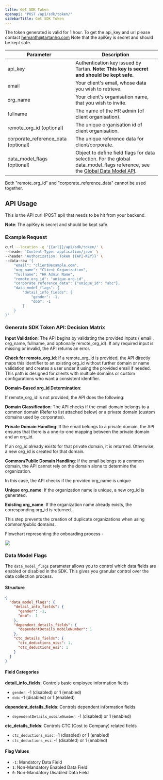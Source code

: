```yaml
---
title: Get SDK Token
openapi: "POST /api/sdk/token/"
sidebarTitle: Get SDK Token
---
```

<Note> The token generated is valid for 1 hour. </Note>
<Note> To get the api_key and url please contact hemanth@tartanhq.com </Note>
<Note> Note that the apiKey is secret and should be kept safe. </Note>

| Parameter	| Description |
 | --- | --- | 
| api_key |	Authentication key issued by Tartan. **Note: This key is secret and should be kept safe.** |
| email |	Your client's email, whose data you wish to retrieve. |
| org_name |	Your client's organisation name, that you wish to invite. |
| fullname |	The name of the HR admin (of client organisation). |
| remote_org_id (optional) | The unique organisation id of client organisation. |
| corporate_reference_data (optional) | The unique reference data for client/corporate. |
| data_model_flags (optional) | Object to define field flags for data selection. For the global data_model_flags reference, see the [Global Data Model API](/api-reference/sdk/get-data-model-flags). |

<Note> Both "remote_org_id" and "corporate_reference_data" cannot be used together. </Note>

## API Usage

This is the API curl (POST api) that needs to be hit from your backend.

**Note**: The apiKey is secret and should be kept safe.

### Example Request

```bash
curl --location -g '{{url}}/api/sdk/token/' \
--header 'Content-Type: application/json' \
--header 'Authorization: Token {{API-KEY}}' \
--data-raw '{
    "email": "client@example.com",
    "org_name": "Client Organization",
    "fullname": "HR Admin Name",
    "remote_org_id": "unique-org-id",
    "corporate_reference_data": {"unique_id": "abc"},
    "data_model_flags": {
        "detail_info_fields": {
            "gender": -1,
            "dob": -1
        }
    }
}'
```

###  Generate SDK Token API: Decision Matrix

**Input Validation**:
The API begins by validating the provided inputs ( email , org_name, fullname, and optionally remote_org_id). If any required input is missing or invalid, the API returns an error.

**Check for remote_org_id**:
If a remote_org_id is provided, the API directly maps this identifier to an existing org_id without further domain or name validation and creates a user under it using the provided email if needed. This path is designed for clients with multiple domains or custom configurations who want a consistent identifier.

**Domain-Based org_id Determination**:

If remote_org_id is not provided, the API does the following:

**Domain Classification**: The API checks if the email domain belongs to a common domain (Refer to list attached below) or a private domain (custom domains used by corporates).  

**Private Domain Handling**: If the email belongs to a private domain, the API ensures that there is a one-to-one mapping between the private domain and an org_id.  

If an org_id already exists for that private domain, it is returned. Otherwise, a new org_id is created for that domain.  

**Common/Public Domain Handling**: If the email belongs to a common domain, the API cannot rely on the domain alone to determine the organization.  

In this case, the API checks if the provided org_name is unique  


**Unique org_name**: If the organization name is unique, a new org_id is generated.  

**Existing org_name**: If the organization name already exists, the corresponding org_id is returned.  

This step prevents the creation of duplicate organizations when using common/public domains.

Flowchart representing the onboarding process -

<Frame> <img src="/images/sdk_onboarding.png"/> </Frame>

### Data Model Flags

The `data_model_flags` parameter allows you to control which data fields are enabled or disabled in the SDK. This gives you granular control over the data collection process.

#### Structure

```json
{
  "data_model_flags": {
    "detail_info_fields": {
      "gender": -1,
      "dob": -1
    },
    "dependent_details_fields": {
      "dependentDetails_mobileNumber": 1
    },
    "ctc_details_fields": {
      "ctc_deductions_misc": 1,
      "ctc_deductions_esi": 1
    }
  }
}
```

#### Field Categories

**detail_info_fields**: Controls basic employee information fields
- `gender`: -1 (disabled) or 1 (enabled)
- `dob`: -1 (disabled) or 1 (enabled)

**dependent_details_fields**: Controls dependent information fields
- `dependentDetails_mobileNumber`: -1 (disabled) or 1 (enabled)

**ctc_details_fields**: Controls CTC (Cost to Company) related fields
- `ctc_deductions_misc`: -1 (disabled) or 1 (enabled)
- `ctc_deductions_esi`: -1 (disabled) or 1 (enabled)

#### Flag Values
- `-1`: Mandatory Data Field
- `1`: Non-Mandatory Enabled Data Field
- `0`: Non-Mandatory Disabled Data Field